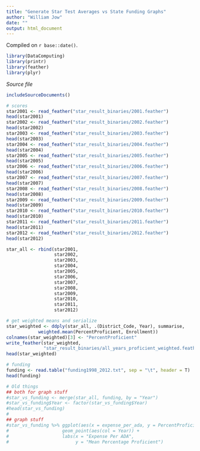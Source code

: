 ```yaml
---
title: "Generate Star Test Averages vs State Funding Graphs"
author: "William Jow"
date: ""
output: html_document
---
```

<!-- leave this material as is -->
Compiled on `r base::date()`.

```r
library(DataComputing)
library(printr)
library(feather)
library(plyr)
```
<!-- put your content after this line -->
*Source file* 
```r
includeSourceDocuments()
```

<!-- Don't edit the material above this line -->
```r
# scores
star2001 <- read_feather("star_result_binaries/2001.feather")
head(star2001)
star2002 <- read_feather("star_result_binaries/2002.feather")
head(star2002)
star2003 <- read_feather("star_result_binaries/2003.feather")
head(star2003)
star2004 <- read_feather("star_result_binaries/2004.feather")
head(star2004)
star2005 <- read_feather("star_result_binaries/2005.feather")
head(star2005)
star2006 <- read_feather("star_result_binaries/2006.feather")
head(star2006)
star2007 <- read_feather("star_result_binaries/2007.feather")
head(star2007)
star2008 <- read_feather("star_result_binaries/2008.feather")
head(star2008)
star2009 <- read_feather("star_result_binaries/2009.feather")
head(star2009)
star2010 <- read_feather("star_result_binaries/2010.feather")
head(star2010)
star2011 <- read_feather("star_result_binaries/2011.feather")
head(star2011)
star2012 <- read_feather("star_result_binaries/2012.feather")
head(star2012)

star_all <- rbind(star2001,
                  star2002,
                  star2003,
                  star2004,
                  star2005,
                  star2006,
                  star2007,
                  star2008,
                  star2009,
                  star2010,
                  star2011,
                  star2012)

# get weighted means and serialize
star_weighted <- ddply(star_all, .(District_Code, Year), summarise,
            weighted.mean(PercentProficient, Enrollment))
colnames(star_weighted)[3] <- "PercentProficient"
write_feather(star_weighted,
              "star_result_binaries/all_years_proficient_weighted.feather")
head(star_weighted)

# funding
funding <- read.table("funding1998_2012.txt", sep = "\t", header = T)
head(funding)

# Old things
## both for graph stuff
#star_vs_funding <- merge(star_all, funding, by = "Year")
#star_vs_funding$Year <- factor(star_vs_funding$Year)
#head(star_vs_funding)
#
## graph stuff
#star_vs_funding %>% ggplot(aes(x = expense_per_ada, y = PercentProficient)) +
#                    geom_point(aes(col = Year)) +
#                    labs(x = "Expense Per ADA",
#                         y = "Mean Percentage Proficient")
```
